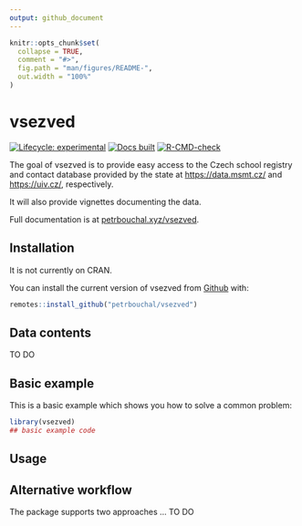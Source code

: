 ```yaml
---
output: github_document
---
```


<!-- README.md is generated from README.Rmd. Please edit that file -->

```r
knitr::opts_chunk$set(
  collapse = TRUE,
  comment = "#>",
  fig.path = "man/figures/README-",
  out.width = "100%"
)
```

# vsezved

<!-- badges: start -->
[![Lifecycle: experimental](https://img.shields.io/badge/lifecycle-experimental-orange.svg)](https://www.tidyverse.org/lifecycle/#experimental)
[![Docs built](https://github.com/petrbouchal/vsezved/workflows/pkgdown/badge.svg)](https://github.com/petrbouchal/vsezved/actions)
[![R-CMD-check](https://github.com/petrbouchal/vsezved/workflows/R-CMD-check/badge.svg)](https://github.com/petrbouchal/vsezved/actions)
<!-- badges: end -->

The goal of vsezved is to provide easy access to the Czech school registry and contact database provided by the state at <https://data.msmt.cz/> and <https://uiv.cz/>, respectively.

It will also provide vignettes documenting the data.

Full documentation is at [petrbouchal.xyz/vsezved](https://petrbouchal.xyz/vsezved).

## Installation

It is not currently on CRAN.

You can install the current version of vsezved from [Github](https://github.com) with:

``` r
remotes::install_github("petrbouchal/vsezved")
```

## Data contents

TO DO

## Basic example

This is a basic example which shows you how to solve a common problem:

```r
library(vsezved)
## basic example code
```

## Usage

## Alternative workflow

The package supports two approaches ... TO DO
